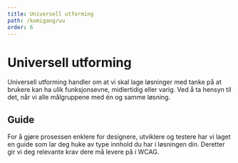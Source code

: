 ```yaml
---
title: Universell utforming
path: /komigang/uu
order: 6
---
```



# Universell utforming

<Ingress>
    Universell utforming handler om at vi skal lage løsninger med tanke på at brukere kan ha ulik funksjonsevne,
    midlertidig eller varig. Ved å ta hensyn til det, når vi alle målgruppene med én og samme løsning.
</Ingress>

## Guide

For å gjøre prosessen enklere for designere, utviklere og testere har vi laget en guide som lar deg huke av type innhold du har i løsningen din. Deretter gir vi deg relevante krav dere må levere på i WCAG.

<UU />
